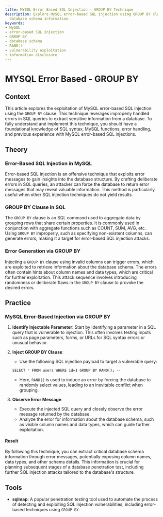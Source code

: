 ```yaml
---
title: MYSQL Error Based SQL Injection - GROUP BY Technique
description: Explore MySQL error-based SQL injection using GROUP BY clause to extract
  database schema information.
keywords:
- MySQL
- error-based SQL injection
- GROUP BY
- database schema
- RAND()
- vulnerability exploitation
- information disclosure
---
```


# MYSQL Error Based - GROUP BY

## Context

This article explores the exploitation of MySQL error-based SQL injection using the `GROUP BY` clause. This technique leverages improperly handled errors in SQL queries to extract sensitive information from a database. To fully understand and implement this technique, you should have a foundational knowledge of SQL syntax, MySQL functions, error handling, and previous experience with MySQL error-based SQL injections.

## Theory

### Error-Based SQL Injection in MySQL

Error-based SQL injection is an offensive technique that exploits error messages to gain insights into the database structure. By crafting deliberate errors in SQL queries, an attacker can force the database to return error messages that may reveal valuable information. This method is particularly useful when other SQL injection techniques do not yield results.

### GROUP BY Clause in SQL

The `GROUP BY` clause is an SQL command used to aggregate data by grouping rows that share certain properties. It is commonly used in conjunction with aggregate functions such as COUNT, SUM, AVG, etc. Using `GROUP BY` improperly, such as specifying non-existent columns, can generate errors, making it a target for error-based SQL injection attacks.

### Error Generation via GROUP BY

Injecting a `GROUP BY` clause using invalid columns can trigger errors, which are exploited to retrieve information about the database schema. The errors often contain hints about column names and data types, which are critical for further exploitation. This attack sequence involves introducing randomness or deliberate flaws in the `GROUP BY` clause to provoke the desired errors.

## Practice

### MySQL Error-Based Injection via GROUP BY

1. **Identify Injectable Parameter**: Start by identifying a parameter in a SQL query that is vulnerable to injection. This often involves testing inputs such as page parameters, forms, or URLs for SQL syntax errors or unusual behavior.

2. **Inject GROUP BY Clause**:
   - Use the following SQL injection payload to target a vulnerable query:
   ```bash
   SELECT * FROM users WHERE id=1 GROUP BY RAND(); --
   ```
   - Here, `RAND()` is used to induce an error by forcing the database to randomly select values, leading to an inevitable conflict when grouping.

3. **Observe Error Message**:
   - Execute the injected SQL query and closely observe the error message returned by the database.
   - Analyze the error for information about the database schema, such as visible column names and data types, which can guide further exploitation.

#### Result

By following this technique, you can extract critical database schema information through error messages, potentially exposing column names, data types, and other schema details. This information is crucial for planning subsequent stages of a database penetration test, including further SQL injection attacks tailored to the database's structure.

## Tools

- **sqlmap**: A popular penetration testing tool used to automate the process of detecting and exploiting SQL injection vulnerabilities, including error-based techniques using `GROUP BY`.